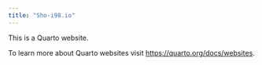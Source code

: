 ```yaml
---
title: "Sho-i98.io"
---
```


This is a Quarto website.

To learn more about Quarto websites visit <https://quarto.org/docs/websites>.
